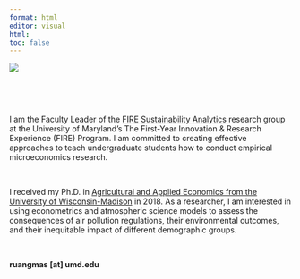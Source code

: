 ---
format: html
editor: visual
html:
toc: false
---

::: grid
::: g-col-6
![](images/garden_portrait.png)
:::

::: g-col-6
 

 

I am the Faculty Leader of the [FIRE Sustainability Analytics](https://www.fire.umd.edu/sa) research group at the University of Maryland's The First-Year Innovation & Research Experience (FIRE) Program. I am committed to creating effective approaches to teach undergraduate students how to conduct empirical microeconomics research.

 

I received my Ph.D. in [Agricultural and Applied Economics from the University of Wisconsin-Madison](https://aae.wisc.edu/) in 2018. As a researcher, I am interested in using econometrics and atmospheric science models to assess the consequences of air pollution regulations, their environmental outcomes, and their inequitable impact of different demographic groups.

 

**ruangmas \[at\] umd.edu**
:::
:::
